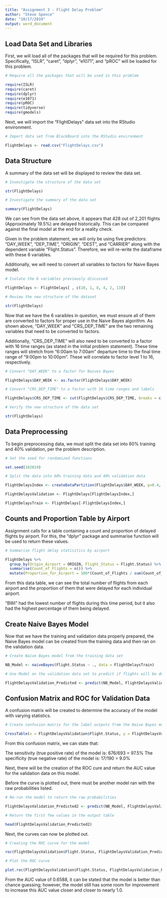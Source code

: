 ```yaml
---
title: "Assignment 3 - Flight Delay Problem"
author: "Steve Spence"
date: "10/17/2019"
output: word_document
---
```



## Load Data Set and Libraries

First, we will load all of the packages that will be required for this problem. Specifically, "ISLR", "caret", "dplyr", "e1071", and "pROC" will be loaded for this problem.

```r

# Require all the packages that will be used in this problem

require(ISLR)
require(caret)
require(dplyr)
require(e1071)
require(pROC)
require(tidyverse)
require(gmodels)

```

Next, we will import the "FlightDelays" data set into the RStudio environment.

```r

# Import data set from BlackBoard into the RStudio environment

FlightDelays <- read.csv("FlightDelays.csv")

```

## Data Structure

A summary of the data set will be displayed to review the data set.

```r

# Investigate the structure of the data set

str(FlightDelays)

# Investigate the summary of the data set

summary(FlightDelays)

```

We can see from the data set above, it appears that 428 out of 2,201 flights (Approximately 19.5%) are delayed historically. This can be compared against the final model at the end for a reality check.

Given in the problem statement, we will only be using five predictors: "DAY_WEEK", "DEP_TIME", "ORIGIN", "DEST", and "CARRIER" along with the dependent variable "Flight.Status". Therefore, we will re-write the dataframe with these 6 variables.

Additionally, we will need to convert all variables to factors for Naive Bayes model.

```r

# Isolate the 6 variables previously discussed

FlightDelays <- FlightDelays[ , c(10, 1, 8, 4, 2, 13)]

# Review the new structure of the dataset

str(FlightDelays)

```

Now that we have the 6 varaibles in question, we must ensure all of them are converted to factors for proper use in the Naive Bayes algorithm. As shown above, "DAY_WEEK" and "CRS_DEP_TIME" are the two remaining variables that need to be converted to factors.

Additionally, "CRS_DEP_TIME" will also need to be converted to a factor with 16 time ranges (as stated in the initial problem statement). These time ranges will stretch from "6:00am to 7:00am" departure time to the final time range of "9:00pm to 10:00pm". These will correlate to factor level 1 to 16, respectively.

```r

# Convert "DAY_WEEK" to a factor for Naives Bayes

FlightDelays$DAY_WEEK <- as.factor(FlightDelays$DAY_WEEK)

# Convert "CRS_DEP_TIME" to a factor with 16 time ranges and labels

FlightDelays$CRS_DEP_TIME <- cut(FlightDelays$CRS_DEP_TIME, breaks = c(600, 700, 800, 900, 1000, 1100, 1200, 1300, 1400, 1500, 1600, 1700, 1800, 1900, 2000, 2100, 2200))

# Verify the new structure of the data set

str(FlightDelays)

```

## Data Preprocessing

To begin preprocessing data, we must split the data set into 60% training and 40% validation, per the problem description.

```r

# Set the seed for randomized functions

set.seed(102019)

# Split the data into 60% training data and 40% validation data

FlightDelaysIndex <- createDataPartition(FlightDelays$DAY_WEEK, p=0.4, list = F)

FlightDelaysValidation <- FlightDelays[FlightDelaysIndex,]

FlightDelaysTrain <- FlightDelays[-FlightDelaysIndex,] 

```

## Counts and Proportion Table by Airport

Assignment calls for a table containing a count and proportion of delayed flights by airport. For this, the "dplyr" package and summarise function will be used to return these values.

```r

# Summarise flight delay statisitics by airport

FlightDelays %>%
  group_by(Origin_Airport = ORIGIN, Flight_Status = Flight.Status) %>%
  summarise(Count_of_Flights = n()) %>%
  mutate(Proportion_for_Airport = 100*(Count_of_Flights / sum(Count_of_Flights)))

```

From this data table, we can see the total number of flights from each airport and the proportion of them that were delayed for each individual airport.

"BWI" had the lowest number of flights during this time period, but it also had the highest percentage of them being delayed.


## Create Naive Bayes Model

Now that we have the training and validation data properly prepared, the Naive Bayes model can be created from the training data and then ran on the validation data.

```r

# Create Naive Bayes model from the training data set

NB_Model <- naiveBayes(Flight.Status ~ ., data = FlightDelaysTrain)

# Use Model on the validation data set to predict if flights will be delayed

FlightDelaysValidation_Predicted <- predict(NB_Model, FlightDelaysValidation)

```

## Confusion Matrix and ROC for Validation Data

A confusion matrix will be created to determine the accuracy of the model with varying statistics.

```r

# Create confusion matrix for the label outputs from the Naive Bayes model

CrossTable(x = FlightDelaysValidation$Flight.Status, y = FlightDelaysValidation_Predicted, prop.chisq = FALSE)

```

From this confusion matrix, we can state that:

The sensitivity (true positive rate) of the model is: 676/693 = 97.5%
The specificity (true negative rate) of the model is: 17/190 = 9.0%

Next, there will be the creation of the ROC cure and return the AUC value for the validation data on this model.

Before the curve is plotted out, there must be another model ran with the raw probabilities listed.

```r

# Re-run the model to return the raw probabilities

FlightDelaysValidation_Predicted2 <- predict(NB_Model, FlightDelaysValidation, type = "raw")

# Return the first few values in the output table

head(FlightDelaysValidation_Predicted2)

```

Next, the curves can now be plotted out.

```r

# Creating the ROC curve for the model

roc(FlightDelaysValidation$Flight.Status, FlightDelaysValidation_Predicted2[,2])

# Plot the ROC curve

plot.roc(FlightDelaysValidation$Flight.Status, FlightDelaysValidation_Predicted2[,2])

```

From the AUC value of 0.6588, it can be stated that the model is better than chance guessing; however, the model still has some room for improvement to increase this AUC value closer and closer to nearly 1.0.

